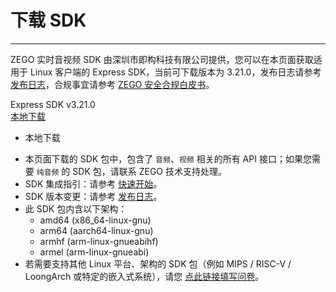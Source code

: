 # 下载 SDK

- - -

ZEGO 实时音视频 SDK 由深圳市即构科技有限公司提供，您可以在本页面获取适用于 Linux 客户端的 Express SDK，当前可下载版本为 3.21.0，发布日志请参考 [发布日志](!DownloadSDK/Release_Notes)，合规事宜请参考 [ZEGO 安全合规白皮书](#16142)。

<div class="sdk-download-wrapper download-area">
  <div class="sdk-download-item-wrapper">
    <div class="download-title">Express SDK v3.21.0</div>
    <div class="download-selector">
      <div class="download-select-wrapper" style="padding-right: 0;">
        <a class="download-target-btn" href="javascript:void(0);">本地下载</a>
        <ul class="download-dropdown-list">
          <li data-href="https://storage.zego.im/rtc/ZegoExpressVideo/linux/ZegoExpressVideo-linux-gnu-shared-cpp.zip"
            class="dropdown-option">
            本地下载
          </li>
        </ul>
      </div>  
    </div>
  </div>
</div>  

<div class="mk-hint">

- 本页面下载的 SDK 包中，包含了 `音频`、`视频` 相关的所有 API 接口；如果您需要 `纯音频` 的 SDK 包，请联系 ZEGO 技术支持处理。
- SDK 集成指引：请参考 [快速开始](!Integration/SDK_Integration)。
- SDK 版本变更：请参考 [发布日志](!DownloadSDK/Release_Notes)。
- 此 SDK 包内含以下架构：
    - amd64 (x86_64-linux-gnu)
    - arm64 (aarch64-linux-gnu)
    - armhf (arm-linux-gnueabihf)
    - armel (arm-linux-gnueabi)
- 若需要支持其他 Linux 平台、架构的 SDK 包（例如 MIPS / RISC-V / LoongArch 或特定的嵌入式系统），请您 [点此链接填写问卷](https://zegocloud.feishu.cn/share/base/form/shrcngu3M4UhZiviuornyuYX6mc)。

</div>
